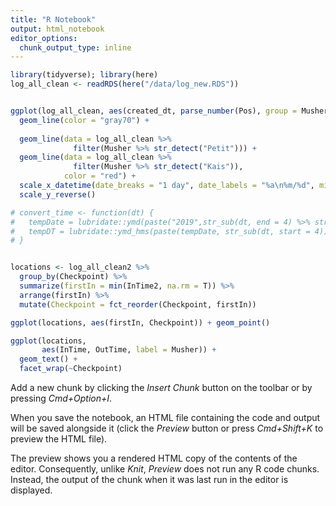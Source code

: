 ```yaml
---
title: "R Notebook"
output: html_notebook
editor_options: 
  chunk_output_type: inline
---
```



```r
library(tidyverse); library(here)
log_all_clean <- readRDS(here("/data/log_new.RDS"))


ggplot(log_all_clean, aes(created_dt, parse_number(Pos), group = Musher)) +
  geom_line(color = "gray70") +
  
  geom_line(data = log_all_clean %>%
              filter(Musher %>% str_detect("Petit"))) +
  geom_line(data = log_all_clean %>%
              filter(Musher %>% str_detect("Kais")),
            color = "red") +
  scale_x_datetime(date_breaks = "1 day", date_labels = "%a\n%m/%d", minor_breaks = NULL) +
  scale_y_reverse() 

```

```r

# convert_time <- function(dt) {
#   tempDate = lubridate::ymd(paste("2019",str_sub(dt, end = 4) %>% str_trim()))
#   tempDT = lubridate::ymd_hms(paste(tempDate, str_sub(dt, start = 4)))
# }


locations <- log_all_clean2 %>%
  group_by(Checkpoint) %>%
  summarize(firstIn = min(InTime2, na.rm = T)) %>%
  arrange(firstIn) %>%
  mutate(Checkpoint = fct_reorder(Checkpoint, firstIn))

ggplot(locations, aes(firstIn, Checkpoint)) + geom_point()

ggplot(locations, 
       aes(InTime, OutTime, label = Musher)) +
  geom_text() +
  facet_wrap(~Checkpoint)


```



Add a new chunk by clicking the *Insert Chunk* button on the toolbar or by pressing *Cmd+Option+I*.

When you save the notebook, an HTML file containing the code and output will be saved alongside it (click the *Preview* button or press *Cmd+Shift+K* to preview the HTML file). 

The preview shows you a rendered HTML copy of the contents of the editor. Consequently, unlike *Knit*, *Preview* does not run any R code chunks. Instead, the output of the chunk when it was last run in the editor is displayed.

